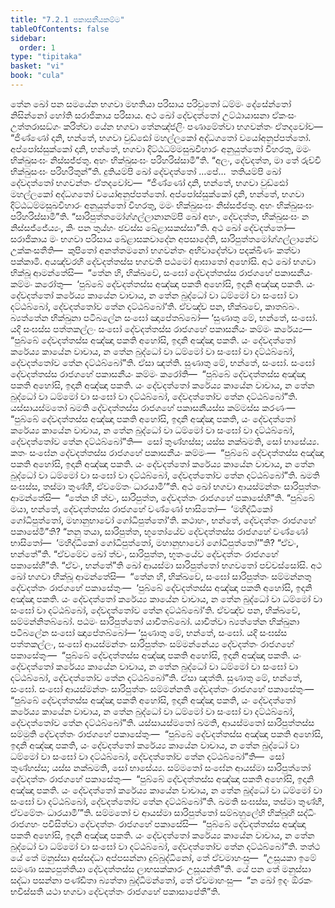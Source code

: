 ```yaml
---
title: "7.2.1 පකාසනීයකම්ම"
tableOfContents: false
sidebar:
  order: 1
type: "tipitaka"
basket: "vi"
book: "cula"
---
```



<DynamicBreadcrumb />

<Division number="336" book="cula">

<Paragraph number="1522" book="cula">
තේන ඛෝ පන සමයේන භගවා මහතියා පරිසාය පරිවුතෝ ධම්මං දේසේන්තෝ නිසින්නෝ හෝති සරාජිකාය පරිසාය. අථ ඛෝ දේවදත්තෝ උට්ඨායාසනා ඒකංසං උත්තරාසඞ්ගං කරිත්වා යේන භගවා තේනඤ්ජලිං පණාමේත්වා භගවන්තං ඒතදවෝච—  “ජිණ්ණෝ දානි, භන්තේ, භගවා වුඩ්ඪෝ මහල්ලකෝ අද්ධගතෝ වයෝඅනුප්පත්තෝ. අප්පෝස්සුක්කෝ දානි, භන්තේ, භගවා දිට්ඨධම්මසුඛවිහාරං අනුයුත්තෝ විහරතු, මමං භික්ඛුසංඝං නිස්සජ්ජතු. අහං භික්ඛුසංඝං පරිහරිස්සාමී”ති. “අලං, දේවදත්ත, මා තේ රුච්චි භික්ඛුසංඝං පරිහරිතුන්”ති.
</Paragraph>

<Paragraph number="1523" book="cula">
දුතියම්පි ඛෝ දේවදත්තෝ …පේ…  තතියම්පි ඛෝ දේවදත්තෝ භගවන්තං ඒතදවෝච—  “ජිණ්ණෝ දානි, භන්තේ, භගවා වුඩ්ඪෝ මහල්ලකෝ අද්ධගතෝ වයෝඅනුප්පත්තෝ. අප්පෝස්සුක්කෝ දානි, භන්තේ, භගවා දිට්ඨධම්මසුඛවිහාරං අනුයුත්තෝ විහරතු, මමං භික්ඛුසංඝං නිස්සජ්ජතු. අහං භික්ඛුසංඝං පරිහරිස්සාමී”ති.
</Paragraph>

<Paragraph number="1524" book="cula">
“සාරිපුත්තමෝග්ගල්ලානානම්පි ඛෝ අහං, දේවදත්ත, භික්ඛුසංඝං න නිස්සජ්ජේය්‍යං, කිං පන තුය්හං ඡවස්ස ඛේළාසකස්සා”ති. අථ ඛෝ දේවදත්තෝ—  සරාජිකාය මං භගවා පරිසාය ඛේළාසකවාදේන අපසාදේති, සාරිපුත්තමෝග්ගල්ලානේව උක්කංසතීති—  කුපිතෝ අනත්තමනෝ භගවන්තං අභිවාදේත්වා පදක්ඛිණං කත්වා පක්කාමි. අයඤ්චරහි දේවදත්තස්ස භගවති පඨමෝ ආඝාතෝ අහෝසි.
</Paragraph>

<Paragraph number="1525" book="cula">
අථ ඛෝ භගවා භික්ඛූ ආමන්තේසි—  “තේන හි, භික්ඛවේ, සංඝෝ දේවදත්තස්ස රාජගහේ පකාසනීයං කම්මං කරෝතු—  ‘පුබ්බේ දේවදත්තස්ස අඤ්ඤා පකති අහෝසි, ඉදානි අඤ්ඤා පකති. යං දේවදත්තෝ කරේය්‍ය කායේන වාචාය, න තේන බුද්ධෝ වා ධම්මෝ වා සංඝෝ වා දට්ඨබ්බෝ, දේවදත්තෝව තේන දට්ඨබ්බෝ’ති. ඒවඤ්ච පන, භික්ඛවේ, කාතබ්බං. බ්‍යත්තේන භික්ඛුනා පටිබලේන සංඝෝ ඤාපේතබ්බෝ—
</Paragraph>

</Division>
<Division number="337" book="cula">

<Paragraph number="1526" book="cula">
‘සුණාතු මේ, භන්තේ, සංඝෝ. යදි සංඝස්ස පත්තකල්ලං සංඝෝ දේවදත්තස්ස රාජගහේ පකාසනීයං කම්මං කරේය්‍ය—  “පුබ්බේ දේවදත්තස්ස අඤ්ඤා පකති අහෝසි, ඉදානි අඤ්ඤා පකති. යං දේවදත්තෝ කරේය්‍ය කායේන වාචාය, න තේන බුද්ධෝ වා ධම්මෝ වා සංඝෝ වා දට්ඨබ්බෝ, දේවදත්තෝව තේන දට්ඨබ්බෝ”ති. ඒසා ඤත්ති.
</Paragraph>

<Paragraph number="1527" book="cula">
සුණාතු මේ, භන්තේ, සංඝෝ. සංඝෝ දේවදත්තස්ස රාජගහේ පකාසනීයං කම්මං කරෝති—  “පුබ්බේ දේවදත්තස්ස අඤ්ඤා පකති අහෝසි, ඉදානි අඤ්ඤා පකති. යං දේවදත්තෝ කරේය්‍ය කායේන වාචාය, න තේන බුද්ධෝ වා ධම්මෝ වා සංඝෝ වා දට්ඨබ්බෝ, දේවදත්තෝව තේන දට්ඨබ්බෝ”ති. යස්සායස්මතෝ ඛමති දේවදත්තස්ස රාජගහේ පකාසනීයස්ස කම්මස්ස කරණං—  “පුබ්බේ දේවදත්තස්ස අඤ්ඤා පකති අහෝසි, ඉදානි අඤ්ඤා පකති, යං දේවදත්තෝ කරේය්‍ය කායේන වාචාය, න තේන බුද්ධෝ වා ධම්මෝ වා සංඝෝ වා දට්ඨබ්බෝ, දේවදත්තෝව තේන දට්ඨබ්බෝ”ති—  සෝ තුණ්හස්ස; යස්ස නක්ඛමති, සෝ භාසේය්‍ය.
</Paragraph>

<Paragraph number="1528" book="cula">
කතං සංඝේන දේවදත්තස්ස රාජගහේ පකාසනීයං කම්මං—  “පුබ්බේ දේවදත්තස්ස අඤ්ඤා පකති අහෝසි, ඉදානි අඤ්ඤා පකති. යං දේවදත්තෝ කරේය්‍ය කායේන වාචාය, න තේන බුද්ධෝ වා ධම්මෝ වා සංඝෝ වා දට්ඨබ්බෝ, දේවදත්තෝව තේන දට්ඨබ්බෝ”ති. ඛමති සංඝස්ස, තස්මා තුණ්හී, ඒවමේතං ධාරයාමී’”ති.
</Paragraph>

</Division>
<Division number="338" book="cula">

<Paragraph number="1529" book="cula">
අථ ඛෝ භගවා ආයස්මන්තං සාරිපුත්තං ආමන්තේසි—  “තේන හි ත්වං, සාරිපුත්ත, දේවදත්තං රාජගහේ පකාසේහී”ති. “පුබ්බේ මයා, භන්තේ, දේවදත්තස්ස රාජගහේ වණ්ණෝ භාසිතෝ—  ‘මහිද්ධිකෝ ගෝධිපුත්තෝ, මහානුභාවෝ ගෝධිපුත්තෝ’ති. කථාහං, භන්තේ, දේවදත්තං රාජගහේ පකාසේමී”ති? “නනු තයා, සාරිපුත්ත, භූතෝයේව දේවදත්තස්ස රාජගහේ වණ්ණෝ භාසිතෝ—  ‘මහිද්ධිකෝ ගෝධිපුත්තෝ, මහානුභාවෝ ගෝධිපුත්තෝ’”ති? “ඒවං, භන්තේ”ති. “ඒවමේව ඛෝ ත්වං, සාරිපුත්ත, භූතංයේව දේවදත්තං රාජගහේ පකාසේහී”ති. “ඒවං, භන්තේ”ති ඛෝ ආයස්මා සාරිපුත්තෝ භගවතෝ පච්චස්සෝසි.
</Paragraph>

<Paragraph number="1530" book="cula">
අථ ඛෝ භගවා භික්ඛූ ආමන්තේසි—  “තේන හි, භික්ඛවේ, සංඝෝ සාරිපුත්තං සම්මන්නතු දේවදත්තං රාජගහේ පකාසේතුං—  ‘පුබ්බේ දේවදත්තස්ස අඤ්ඤා පකති අහෝසි, ඉදානි අඤ්ඤා පකති. යං දේවදත්තෝ කරේය්‍ය කායේන වාචාය, න තේන බුද්ධෝ වා ධම්මෝ වා සංඝෝ වා දට්ඨබ්බෝ, දේවදත්තෝව තේන දට්ඨබ්බෝ’ති. ඒවඤ්ච පන, භික්ඛවේ, සම්මන්නිතබ්බෝ. පඨමං සාරිපුත්තෝ යාචිතබ්බෝ. යාචිත්වා බ්‍යත්තේන භික්ඛුනා පටිබලේන සංඝෝ ඤාපේතබ්බෝ—
</Paragraph>

<Paragraph number="1531" book="cula">
‘සුණාතු මේ, භන්තේ, සංඝෝ. යදි සංඝස්ස පත්තකල්ලං, සංඝෝ ආයස්මන්තං සාරිපුත්තං සම්මන්නේය්‍ය දේවදත්තං රාජගහේ පකාසේතුං—  “පුබ්බේ දේවදත්තස්ස අඤ්ඤා පකති අහෝසි, ඉදානි අඤ්ඤා පකති. යං දේවදත්තෝ කරේය්‍ය කායේන වාචාය, න තේන බුද්ධෝ වා ධම්මෝ වා සංඝෝ වා දට්ඨබ්බෝ, දේවදත්තෝව තේන දට්ඨබ්බෝ”ති. ඒසා ඤත්ති.
</Paragraph>

<Paragraph number="1532" book="cula">
සුණාතු මේ, භන්තේ, සංඝෝ. සංඝෝ ආයස්මන්තං සාරිපුත්තං සම්මන්නති දේවදත්තං රාජගහේ පකාසේතුං—  “පුබ්බේ දේවදත්තස්ස අඤ්ඤා පකති අහෝසි, ඉදානි අඤ්ඤා පකති, යං දේවදත්තෝ කරේය්‍ය කායේන වාචාය, න තේන බුද්ධෝ වා ධම්මෝ වා සංඝෝ වා දට්ඨබ්බෝ, දේවදත්තෝව තේන දට්ඨබ්බෝ”ති. යස්සායස්මතෝ ඛමති, ආයස්මතෝ සාරිපුත්තස්ස සම්මුති දේවදත්තං රාජගහේ පකාසේතුං—  “පුබ්බේ දේවදත්තස්ස අඤ්ඤා පකති අහෝසි, ඉදානි අඤ්ඤා පකති, යං දේවදත්තෝ කරේය්‍ය කායේන වාචාය, න තේන බුද්ධෝ වා ධම්මෝ වා සංඝෝ වා දට්ඨබ්බෝ, දේවදත්තෝව තේන දට්ඨබ්බෝ”ති—  සෝ තුණ්හස්ස; යස්ස නක්ඛමති, සෝ භාසේය්‍ය.
</Paragraph>

<Paragraph number="1533" book="cula">
සම්මතෝ සංඝේන ආයස්මා සාරිපුත්තෝ දේවදත්තං රාජගහේ පකාසේතුං—  “පුබ්බේ දේවදත්තස්ස අඤ්ඤා පකති අහෝසි, ඉදානි අඤ්ඤා පකති. යං දේවදත්තෝ කරේය්‍ය කායේන වාචාය, න තේන බුද්ධෝ වා ධම්මෝ වා සංඝෝ වා දට්ඨබ්බෝ, දේවදත්තෝව තේන දට්ඨබ්බෝ”ති. ඛමති සංඝස්ස, තස්මා තුණ්හී, ඒවමේතං ධාරයාමී’”ති.
</Paragraph>

<Paragraph number="1534" book="cula">
සම්මතෝ ච ආයස්මා සාරිපුත්තෝ සම්බහුලේහි භික්ඛූහි සද්ධිං රාජගහං පවිසිත්වා දේවදත්තං රාජගහේ පකාසේසි—  “පුබ්බේ දේවදත්තස්ස අඤ්ඤා පකති අහෝසි, ඉදානි අඤ්ඤා පකති. යං දේවදත්තෝ කරේය්‍ය කායේන වාචාය, න තේන බුද්ධෝ වා ධම්මෝ වා සංඝෝ වා දට්ඨබ්බෝ, දේවදත්තෝව තේන දට්ඨබ්බෝ”ති. තත්ථ යේ තේ මනුස්සා අස්සද්ධා අප්පසන්නා දුබ්බුද්ධිනෝ, තේ ඒවමාහංසු—  “උසූයකා ඉමේ සමණා සක්‍යපුත්තියා දේවදත්තස්ස ලාභසක්කාරං උසූයන්තී”ති. යේ පන තේ මනුස්සා සද්ධා පසන්නා පණ්ඩිතා බ්‍යත්තා බුද්ධිමන්තෝ, තේ ඒවමාහංසු—  “න ඛෝ ඉදං ඕරකං භවිස්සති යථා භගවා දේවදත්තං රාජගහේ පකාසාපේතී”ති.
</Paragraph>
</Division>